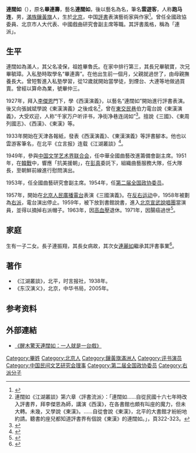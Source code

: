 {{Infobox artist
| honorific_prefix = 
| name             = 連闊如
| honorific_suffix = 
| image            = Lian Kuoru in 1930s.png
| image_size       = 
| alt              = 
| caption          = 20世纪30年代的连阔如
| native_name      = 
| native_name_lang = 
| birth_name       = 畢連壽
| birth_date       = 1903年
| birth_place      = {{QING}}北京
| death_date       = 1971年
| death_place      = {{PRC}}北京
| resting_place    = 
| resting_place_coordinates = 
| nationality      = 中国
| education        = 
| alma_mater       = 
| known_for        = 评书表演艺术家、作家
| notable_works    = 《東漢演義》
| style            = 连派
| movement         = 
| spouse           = 
| awards           = 
| elected          = 
| patrons          = 
| memorials        = 
| website          = 
| module           =
}}

'''連闊如'''（{{bd|1903年||1971年||}}），原名'''畢連壽'''，藝名'''連闊如'''，後以藝名為名，筆名'''雲遊客'''，人称'''跑马连'''，男，[[滿族|滿族]][[鑲黃旗|鑲黃旗]]人，生於[[北京|北京]]，中国[[評書|評書]]表演藝術家與作家<ref>{{cite web|url=http://www.gmw.cn/01ds/2005-10/19/content_319541.htm|title=江湖人说江湖事|publisher=光明网|agency=中华读书报|accessdate=2016-07-18|date=2005-10-19|archive-date=2017-03-05|archive-url=https://web.archive.org/web/20170305025921/http://www.gmw.cn/01ds/2005-10/19/content_319541.htm|dead-url=no}}</ref>。曾任全國政協委員、北京市人大代表、中國戲曲研究會副主席等職。其評書風格，稱為「連派」。

== 生平 ==
連闊如為滿人，其父名凌保，祖姓畢魯氏。在家中排行第三，其長兄畢毓寶，次兄畢毓璋。入私塾時取學名“畢連壽”。在他出生前一個月，父親就過世了，由母親撫養長大。曾短暫進入私塾學習，從12歲就開始當學徒，到煙台、大連等地做過買賣。曾經以算命為業，號畢仲三。

1927年，拜入[[李傑恩|李傑恩]]門下，學《西漢演義》，以藝名“連闊如”開始進行評書表演。後又向張誠斌學說《東漢演義》之後成名<ref>連闊如《江湖叢談》第六章〈評書流派〉：「連闊如……自從民國十六七年時改入評書界，拜李傑恩為師，講演《西漢》，在各書館也頗有叫座的魔力，但未大轉。未幾，又學說《東漢》。……自從會說《東漢》，北平的大書館才紛紛地約請。聽書的座兒都知道評書界有個說《東漢》的連闊如。」，頁322-323。</ref>，曾在[[東交民巷|東交民巷]]伯力電台說《東漢演義》，大受欢迎，人称“千家万户听评书，净街净巷连阔如”<ref>{{cite web|url=http://finance.ifeng.com/a/20130809/10395319_0.shtml|title=连阔如评书《东汉演义》说本原貌出版|publisher=凤凰网|agency=北京青年报|accessdate=2013-08-09|date=2005-10-28|archive-date=2017-03-05|archive-url=https://web.archive.org/web/20170305004843/http://finance.ifeng.com/a/20130809/10395319_0.shtml|dead-url=no}}</ref>。擅說《三國》、《東周列國志》、《西漢》、《東漢》等。

1933年開始在天津各報紙，發表《西漢演義》、《東漢演義》等評書腳本。他也以雲游客筆名，在北平《立言报》连载《江湖叢談》<ref>{{cite web|url=http://epaper.jwb.com.cn/bhzb/html/2015-12/25/content_23_4.htm|title=评书大师连阔如与天津|publisher=渤海早报|author=江南鹤|accessdate=2016-07-18|date=2015-12-25|archive-url=https://web.archive.org/web/20160819125221/http://epaper.jwb.com.cn/bhzb/html/2015-12/25/content_23_4.htm|archive-date=2016-08-19|dead-url=yes}}</ref>。

1949年，參與[[中国文学艺术界联合会|中国文学艺术界联合会]]，任中華全國曲藝改進籌備會副主席。1951年，在[[韓戰|韓戰]]中，響應「抗美援朝」，在[[彭真|彭真]]委託下，組織曲藝服務大隊，任大隊長，至朝鮮前線進行慰問演出。

1953年，任全國曲藝研究會副主席。1954年，任[[第二届全国政协委员|第二届全国政协委员]]。

1957年，開始在[[北京人民廣播電台|北京人民廣播電台]]表演《三國演義》。在[[反右运动|反右运动]]中，1958年被劃為[[右派|右派]]，電台演出停止。1959年，被下放到書館說書，進入[[北京宣武說唱團|北京宣武說唱團]]當演員，並得以摘掉右派帽子。1963年，因[[高血壓|高血壓]]退休。1971年，因腸癌過世<ref>{{cite web|url=http://news.sina.com.cn/o/2005-10-28/15347295951s.shtml|title=【文化人物】醒木惊天连阔如：一人就是一台戏|publisher=新浪|agency=人民网|accessdate=2016-07-18|date=2005-10-28|archive-date=2017-03-05|archive-url=https://web.archive.org/web/20170305004653/http://news.sina.com.cn/o/2005-10-28/15347295951s.shtml|dead-url=no}}</ref>。

== 家庭 ==
生有一子二女。長子連振翔，其長女病故，其次女[[連麗如|連麗如]]繼承其評書事業<ref>{{cite web|url=http://www.chinacourt.org/article/detail/2013/07/id/1020791.shtml|title=丰台法院快速执结评书大师连阔如作品侵权案|publisher=中国法院网|accessdate=2016-07-18|date=2013-07-03|archive-date=2016-08-18|archive-url=https://web.archive.org/web/20160818042405/http://www.chinacourt.org/article/detail/2013/07/id/1020791.shtml|dead-url=no}}</ref>。

== 著作 ==
*《江湖叢談》，北平，时言报社，1938年。
*《东汉演义》，北京，中华书局，2005年。

== 参考资料 ==
{{reflist}}

== 外部連結 ==
* [http://culture.people.com.cn/BIG5/46103/46106/3810318.html 《醒木驚天連闊如：一人就是一台戲》] {{Wayback|url=http://culture.people.com.cn/BIG5/46103/46106/3810318.html |date=20170305002018 }}

{{Navboxes
| title  = 连阔如在[[中国民间文艺家协会|中国民间文艺家协会]]的职务
| list1  =
{{中国民间文艺研究会第一届理事会}}
}}
{{Navboxes
| title  = 连阔如在[[中国文学艺术界联合会|中国文学艺术界联合会]]的职务
| list1  =
{{中华全国文学艺术界联合会第一届全国委员会}}
{{中国文学艺术界联合会第二届全国委员会}}
}}

{{Authority control}}
{{DEFAULTSORT:Lian}}
[[Category:畢姓|Category:畢姓]]
[[Category:北京人|Category:北京人]]
[[Category:鑲黃旗滿洲人|Category:鑲黃旗滿洲人]]
[[Category:评书演员|Category:评书演员]]
[[Category:中国民间文艺研究会理事|Category:中国民间文艺研究会理事]]
[[Category:第二届全国政协委员|Category:第二届全国政协委员]]
[[Category:右派分子|Category:右派分子]]